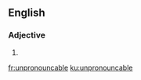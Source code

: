==English==

===Adjective===
{{en-adj|?}}

# {{misspelling of|unpronounceable|lang=en}}

[[fr:unpronouncable]]
[[ku:unpronouncable]]